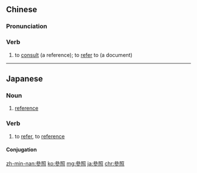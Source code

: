 ==Chinese==
{{zh-forms|s=参照}}

===Pronunciation===
{{zh-pron
|m=cānzhào
|c=caam1 ziu3
|cat=v
}}

===Verb===
{{zh-verb}}

# to [[consult]] (a reference); to [[refer]] to (a document)

----

==Japanese==
{{ja-kanjitab|さん|しょう|yomi=o}}

===Noun===
{{ja-noun|さんしょう|shin=参照}}

# [[reference]]

===Verb===
{{ja-verb-suru|さんしょう|shin=参照}}

# to [[refer]], to [[reference]]

====Conjugation====
{{ja-suru|さんしょう}}

[[zh-min-nan:參照]]
[[ko:參照]]
[[mg:參照]]
[[ja:參照]]
[[chr:參照]]